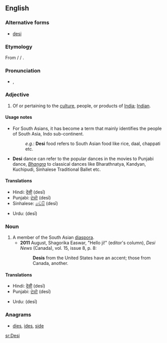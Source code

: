 {{also|desi-}}
==English==
{{wikipedia|Desi}}

===Alternative forms===
* [[desi]]

===Etymology===
From {{etyl|hi}} {{term|देसी|sc=Deva|tr=desī||national|lang=hi}} / {{etyl|ur}} {{term|دیسی|sc=ur-Arab|tr=desī||national|lang=ur}} / {{etyl|ur}} {{term|ඩේසි|sc=sinhala|lang=ur}}.

===Pronunciation===
* {{IPA|/deɪ.siː/}}, {{X-SAMPA|/deI.si:/}}

===Adjective===
{{en-adj}}

# Of or pertaining to the [[culture]], people, or products of [[India]]; [[Indian]].

====Usage notes====
* For South Asians, it has become a term that mainly identifies the people of South Asia, Indo sub-continent.
*: ''e.g.'': '''Desi''' food refers to South Asian food like rice, daal, chappati etc.
* '''Desi''' dance can refer to the popular dances in the movies to Punjabi dance, ''[[Bhangra]]'' to classical dances like Bharathnatya, Kandyan, Kuchipudi, Sinhalese Traditional Ballet etc.

====Translations====
{{trans-top|South Asian}}
* Hindi: [[देसी]] (desī)
* Punjabi: [[ਦੇਸੀ]] (desī)
* Sinhalese: [[ඩේසි]] (desī)
{{trans-mid}}
* Urdu: {{ur-Arab|[[دیسی]]}} (desī)
{{trans-bottom}}

===Noun===
{{en-noun}}

# A member of the South Asian [[diaspora]].
#* '''2011''' August, Shagorika Easwar, "Hello ji!" (editor's column), ''Desi News'' (Canada), vol. 15, issue 8, p. 8:
#*: '''Desis''' from the United States have an accent; those from Canada, another.

====Translations====
{{trans-top|person}}
* Hindi: [[देसी]] (desī)
* Punjabi: [[ਦੇਸੀ]] (desī)
{{trans-mid}}
* Urdu: {{ur-Arab|[[دیسی]]}} (desī)
{{trans-bottom}}

===Anagrams===
* [[dies#English|dies]], [[ides#English|ides]], [[side#English|side]]

[[sr:Desi]]